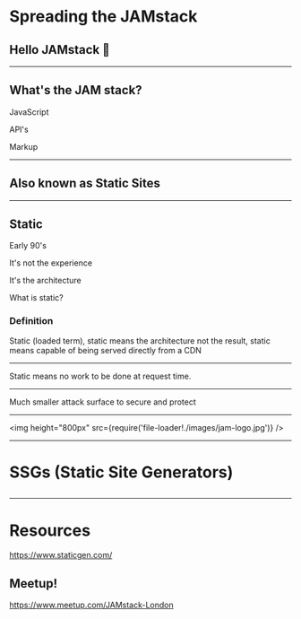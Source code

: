 

<Head>
  <title>JAMStack ❤</title>
  <link
    href="https://fonts.googleapis.com/css?family=Nunito|Old+Standard+TT:300"
    rel="stylesheet"
  />
  <link
    href={require('file-loader!./static/favicon.png')}
    rel="shortcut icon"
  />
</Head>

# Spreading the JAMstack

## Hello JAMstack 🍯

---

## What's the JAM stack?

JavaScript

API's

Markup

---

## Also known as Static Sites

---

## Static

Early 90's

It's not the experience

It's the architecture

What is static?

### Definition

Static (loaded term), static means the architecture not the result,
static means capable of being served directly from a CDN

---

Static means no work to be done at request time.

---

Much smaller attack surface to secure and protect

---

<img
  height="800px"
  src={require('file-loader!./images/jam-logo.jpg')}
/>

---

# SSGs (Static Site Generators)

##

---

# Resources

https://www.staticgen.com/

## Meetup!

https://www.meetup.com/JAMstack-London
